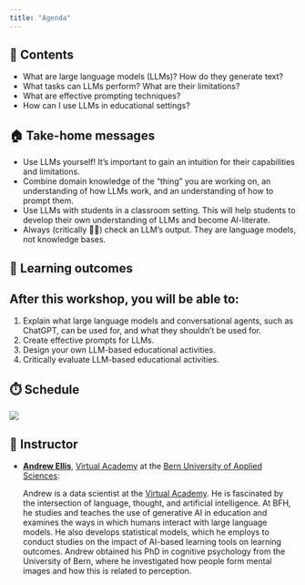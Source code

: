 ```yaml
---
title: "Agenda"
---
```

<!-- In this workshop, we will investigate how Large Language Models (LLMs) are trained, how they produce text, and what they are capable of. We will also discuss similarities and differences between LLMs and human thought processes. As LLMs become increasingly human-like in their performance, it is important to develop effective ways to describe their behaviour. We will discuss high-level concepts that allow us think about LLMs without falling into the trap of anthropomorphism. -->
<!-- TODO: fix schedule -->

## 📖 Contents

- What are large language models (LLMs)? How do they generate text?
- What tasks can LLMs perform? What are their limitations?
- What are effective prompting techniques?
- How can I use LLMs in educational settings?

## 🏠 Take-home messages

- Use LLMs yourself! It's important to gain an intuition for their capabilities and limitations.
- Combine domain knowledge of the "thing" you are working on, an understanding of how LLMs work, and an understanding of how to prompt them. 
- Use LLMs with students in a classroom setting. This will help students to develop their own understanding of LLMs and become AI-literate.
- Always (critically 👩‍🔬) check an LLM's output. They are language models, not knowledge bases.


## 🎯 Learning outcomes
:::{.callout-tip}
## After this workshop, you will be able to:

1) Explain what large language models and conversational agents, such as ChatGPT, can be used for, and what they shouldn't be used for.
2) Create effective prompts for LLMs.
3) Design your own LLM-based educational activities.
4) Critically evaluate LLM-based educational activities.
:::

## ⏱️ Schedule

![](../assets/schedule.svg)

<!-- 🕐 13:00 - 13:35 &nbsp;&nbsp;→&nbsp;&nbsp; 💬 Introduction <br>
🕜 13:30 - 14:00 &nbsp;&nbsp;→&nbsp;&nbsp; 📺 Input 1: What are LLMs? <br>
🕑 14:00 - 14:20 &nbsp;&nbsp;→&nbsp;&nbsp; 💼 Activity 1: Explore ChatGPT and Playground <br>
🕝 14:20 - 14:45 &nbsp;&nbsp;→&nbsp;&nbsp; ⏸️ Break <br>
🕒 14:50 - 15:15 &nbsp;&nbsp;→&nbsp;&nbsp; 📺 Input 2: Prompting techniques <br>
🕞 15:15 - 15:45 &nbsp;&nbsp;→&nbsp;&nbsp; 💼 Activity 2: Explore prompting techniques <br>
🕓 15:45 - 16:00 &nbsp;&nbsp;→&nbsp;&nbsp; ⏸️ Break <br>
🕓 16:00 - 16:20 &nbsp;&nbsp;→&nbsp;&nbsp; 📺 Input 3: Prompting for learning and teaching <br>
🕟 16:20 - 16:50 &nbsp;&nbsp;→&nbsp;&nbsp; 💼 Activity 3: Design your own LLM-based educational activity <br>
🕔 16:50 - 17:00 &nbsp;&nbsp;→&nbsp;&nbsp; 💬 Idea generation and wrap-up -->


## 🙋 Instructor

- [**Andrew Ellis**](https://www.bfh.ch/en/about-bfh/people/a3xvoqozosua/), [Virtual Academy](https://virtuelleakademie.ch/) at the [Bern University of Applied Sciences](https://www.bfh.ch/):  
  
  Andrew is a data scientist at the [Virtual Academy](https://virtuelleakademie.ch/). He is fascinated by the intersection of language, thought, and artificial intelligence. At BFH, he studies and teaches the use of generative AI in education and examines the ways in which humans interact with large language models. He also develops statistical models, which he employs to conduct studies on the impact of AI-based learning tools on learning outcomes. Andrew obtained his PhD in cognitive psychology from the University of Bern, where he investigated how people form mental images and how this is related to perception.


